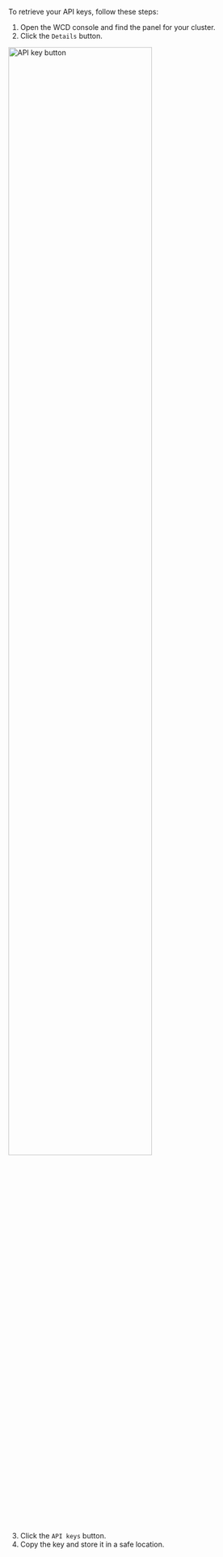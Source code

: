 
To retrieve your API keys, follow these steps:

1. Open the WCD console and find the panel for your cluster.
1. Click the `Details` button.

<img src={WCSPanelAPIKeys} width="75%" alt="API key button"/>

3. Click the `API keys` button.
1. Copy the key and store it in a safe location.
